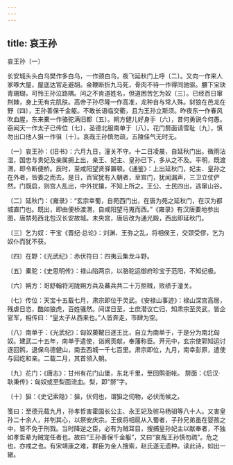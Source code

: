 ```yaml
---
---
---
```

title: 哀王孙
---



哀王孙〔一〕


长安城头头白乌樊作多白乌，一作颈白乌，夜飞延秋门上呼〔二〕。又向一作来人家啄大屋，屋底达官走避胡。金鞭断折九马死，骨肉不待一作得同驰驱。腰下宝玦青珊瑚，可怜王孙泣路隅。问之不肯道姓名，但道困苦乞为奴〔三〕。已经百日窜荆棘，身上无有完肌肤。高帝子孙尽隆一作高准，龙种自与常人殊。豺狼在邑龙在野〔四〕，王孙善保千金躯。不敢长语临交衢，且为王孙立斯须。昨夜东一作春风吹血腥，东来橐一作骆驼满旧都〔五〕。朔方健儿好身手〔六〕，昔何勇锐今何愚。窃闻天一作太子已传位〔七〕，圣德北服南单于〔八〕。花门剺面请雪耻〔九〕，慎勿出口他人狙一作徂〔十〕。哀哉王孙慎勿疏，五陵佳气无时无。

〔一〕哀王孙：《旧书》：六月九日，潼关不守。十二日凌晨，自延秋门出。微雨沾湿，国忠与贵妃及亲属拥上出，亲王、妃主、皇孙已下，多从之不及。平明，既渡渭，即令断便桥。辰时，至咸阳望贤驿置顿。《通鉴》：上出延秋门，妃主、皇孙之在外者，皆委之而去。是日，百官犹有入朝者，至宫门，犹闻漏声，三卫立仗俨然。门既启，则宫人乱出，中外扰攘，不知上所之。王公、士民四出，逃窜山谷。

〔二〕延秋门：《雍录》：“玄宗幸蜀，自苑西门出，在唐为苑之延秋门，在汉为都城直门也。既出，即由便桥渡渭，自咸阳望马嵬而西。”《雍录》有汉唐要地参出图，唐禁苑西北包汉长安故城。未央宫，唐后改为通光殿，西出即延秋门。

〔三〕乞为奴：干宝《晋纪·总论》：刘渊、王弥之乱，将相侯王，交颈受僇，乞为奴仆而犹不获。

〔四〕在野：《光武纪》：赤伏符曰：四夷云集龙斗野。

〔五〕橐驼：《史思明传》：禄山陷两京，以骆驼运御府珍宝于范阳，不知纪极。

〔六〕朔方：哥舒翰将河陇朔方兵及蕃兵共二十万拒贼，败绩于潼关。

〔七〕传位：天宝十五载七月，肃宗即位于灵武。《安禄山事迹》：禄山深宫高居，残虐日恣，酷如狼虎，百姓骚然。间谍日至，士庶潜议亡归，知肃宗至灵武，皆企官军，相传曰：“皇太子从西来也。”人皆奔走，市肆为空。

〔八〕南单于：《光武纪》：匈奴薁鞬日逐王比，自立为南单于，于是分为南北匈奴。建武二十五年，南单于遣使，诣阙贡献，奉藩称臣。开元中，玄宗使郭知运讨逐回鹘，退保乌德健山，南去西城一千七百里。肃宗即位，九月，南幸彭原，遣使与回纥和亲。二载二月，其首领入朝。

〔九〕花门：《唐志》：甘州有花门山堡，东北千里，至回鹘衙帐。 剺面：《后汉·耿秉传》：匈奴或至梨面流血。梨，即“剺”字。

〔十〕狙：《史记索隐》：狙，伏伺也，谓狙之伺物，必伏而候之。

笺曰：至德元载九月，孙孝哲害霍国长公主、永王妃及驸马杨驲等八十人。又害皇孙二十余人，并刳其心，以祭安庆宗。王侯将相扈从入蜀者，子孙兄弟虽在婴孩之中，皆不免于刑戮。当时降逆之臣，必有为贼耳目，搜捕皇孙妃主以献奉者，不独如孝哲辈为贼宠任者也。故曰“王孙善保千金躯”，又曰“哀哉王孙慎勿疏”。危之也，亦戒之也。有宋靖康之难，群臣为金人搜索，赵氏遂无遗种。读此诗，如出一辙。